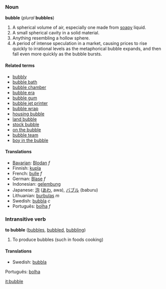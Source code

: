 ===Noun===
'''bubble''' (''plural'' '''bubbles''')

#A spherical volume of air, especially one made from [[soapy]] liquid.
#A small spherical cavity in a solid material.
#Anything resembling a hollow sphere.
#A period of intense speculation in a market, causing prices to rise quickly to irrational levels as the metaphorical bubble expands, and then fall even more quickly as the bubble bursts.

====Related terms====
*[[bubbly]]
*[[bubble bath]]
*[[bubble chamber]]
*[[bubble era]]
*[[bubble gum]]
*[[bubble jet printer]]
*[[bubble wrap]]
*[[housing bubble]]
*[[land bubble]]
*[[stock bubble]]
*[[on the bubble]]
*[[bubble team]]
*[[boy in the bubble]]

====Translations====
*[[Bavarian]]: [[Blodan]] ''f''
*Finnish: [[kupla]]
*French: [[bulle]] ''f''
*German: [[Blase]] ''f''
*Indonesian: [[gelembung]]
*Japanese: [[泡]] ([[あわ]], awa), [[バブル]] (baburu)
*Lithuanian: [[burbulas]] ''m''
*Swedish: [[bubbla]] ''c''
*Português: [[bolha]] ''f''

===Intransitive verb===
'''to bubble''' ([[bubbles]], [[bubbled]], [[bubbling]])
#To produce bubbles (such in foods cooking)

====Translations====
*Swedish: [[bubbla]]
Português: [[bolha]]

[[it:bubble]]